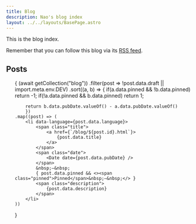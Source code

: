 ```yaml
---
title: Blog
description: Nao's blog index
layout: ../../layouts/BasePage.astro
---
```



<section class="blog-index">

This is the blog index.

Remember that you can follow this blog via its [RSS feed](/rss.xml).

</section>
<section class="posts">

# Posts

<ul>
{
	(await getCollection("blog"))
	.filter(post => !post.data.draft || import.meta.env.DEV)
	.sort((a, b) => {
		if(a.data.pinned && !b.data.pinned) return -1;
		if(!a.data.pinned && b.data.pinned) return 1;

		return b.data.pubDate.valueOf() - a.data.pubDate.valueOf()
		})
	.map((post) => (
		<li data-language={post.data.language}>
			<span class="title">
				<a href={`/blog/${post.id}.html`}>
					{post.data.title}
				</a>
			</span>
			<span class="date">
				<Date date={post.data.pubDate} />
			</span>
			&nbsp;—&nbsp;
			{ post.data.pinned && <><span class="pinned">Pinned</span>&nbsp;—&nbsp;</> }
			<span class="description">
				{post.data.description}
			</span>
		</li>
	))
}
</ul>

</section>
